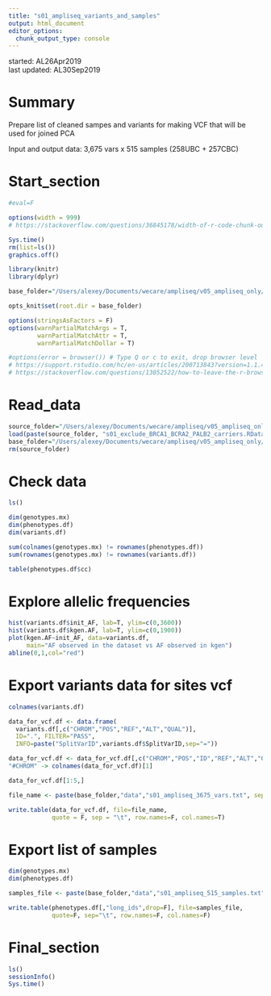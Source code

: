 ```yaml
---
title: "s01_ampliseq_variants_and_samples"
output: html_document
editor_options: 
  chunk_output_type: console
---
```


started: AL26Apr2019  
last updated: AL30Sep2019  

# Summary  

Prepare list of cleaned sampes and variants for making VCF that will be used for joined PCA  

Input and output data: 3,675 vars x 515 samples (258UBC + 257CBC)  

# Start_section

<style>
pre {
  overflow-x: auto;
}
pre code {
  word-wrap: normal;
  white-space: pre;
}
</style>

```r

#eval=F

options(width = 999)
# https://stackoverflow.com/questions/36845178/width-of-r-code-chunk-output-in-rmarkdown-files-knitr-ed-to-html

```

```r

Sys.time()
rm(list=ls())
graphics.off()

library(knitr)
library(dplyr)

base_folder="/Users/alexey/Documents/wecare/ampliseq/v05_ampliseq_only/s12_joined_ampliseq_1kgp_PCA/s01_prepare_data_for_joined_PCA"

opts_knit$set(root.dir = base_folder)

options(stringsAsFactors = F)
options(warnPartialMatchArgs = T, 
        warnPartialMatchAttr = T, 
        warnPartialMatchDollar = T)

#options(error = browser()) # Type Q or c to exit, drop browser level
# https://support.rstudio.com/hc/en-us/articles/200713843?version=1.1.456&mode=desktop
# https://stackoverflow.com/questions/13052522/how-to-leave-the-r-browser-mode-in-the-console-window/13052588 

```

# Read_data  

```r

source_folder="/Users/alexey/Documents/wecare/ampliseq/v05_ampliseq_only/s11_remove_BRCA_PALB_carriers"
load(paste(source_folder, "s01_exclude_BRCA1_BCRA2_PALB2_carriers.RData", sep="/"))
base_folder="/Users/alexey/Documents/wecare/ampliseq/v05_ampliseq_only/s12_joined_ampliseq_1kgp_PCA/s01_prepare_data_for_joined_PCA"
rm(source_folder)

```

# Check data

```r

ls()

dim(genotypes.mx)
dim(phenotypes.df)
dim(variants.df)

sum(colnames(genotypes.mx) != rownames(phenotypes.df))
sum(rownames(genotypes.mx) != rownames(variants.df))

table(phenotypes.df$cc)

```

# Explore allelic frequencies

```r

hist(variants.df$init_AF, lab=T, ylim=c(0,3600))
hist(variants.df$kgen.AF, lab=T, ylim=c(0,1900))
plot(kgen.AF~init_AF, data=variants.df,
     main="AF observed in the dataset vs AF observed in kgen")
abline(0,1,col="red")

```

# Export variants data for sites vcf

```r

colnames(variants.df)

data_for_vcf.df <- data.frame(
  variants.df[,c("CHROM","POS","REF","ALT","QUAL")],
  ID=".", FILTER="PASS", 
  INFO=paste("SplitVarID",variants.df$SplitVarID,sep="="))

data_for_vcf.df <- data_for_vcf.df[,c("CHROM","POS","ID","REF","ALT","QUAL","FILTER","INFO")]
"#CHROM" -> colnames(data_for_vcf.df)[1]

data_for_vcf.df[1:5,]

file_name <- paste(base_folder,"data","s01_ampliseq_3675_vars.txt", sep="/")

write.table(data_for_vcf.df, file=file_name, 
            quote = F, sep = "\t", row.names=F, col.names=T)

```

# Export list of samples

```r

dim(genotypes.mx)
dim(phenotypes.df)

samples_file <- paste(base_folder,"data","s01_ampliseq_515_samples.txt", sep="/")

write.table(phenotypes.df[,"long_ids",drop=F], file=samples_file,
            quote=F, sep="\t", row.names=F, col.names=F)

```

# Final_section

```r

ls()
sessionInfo()
Sys.time()

```
